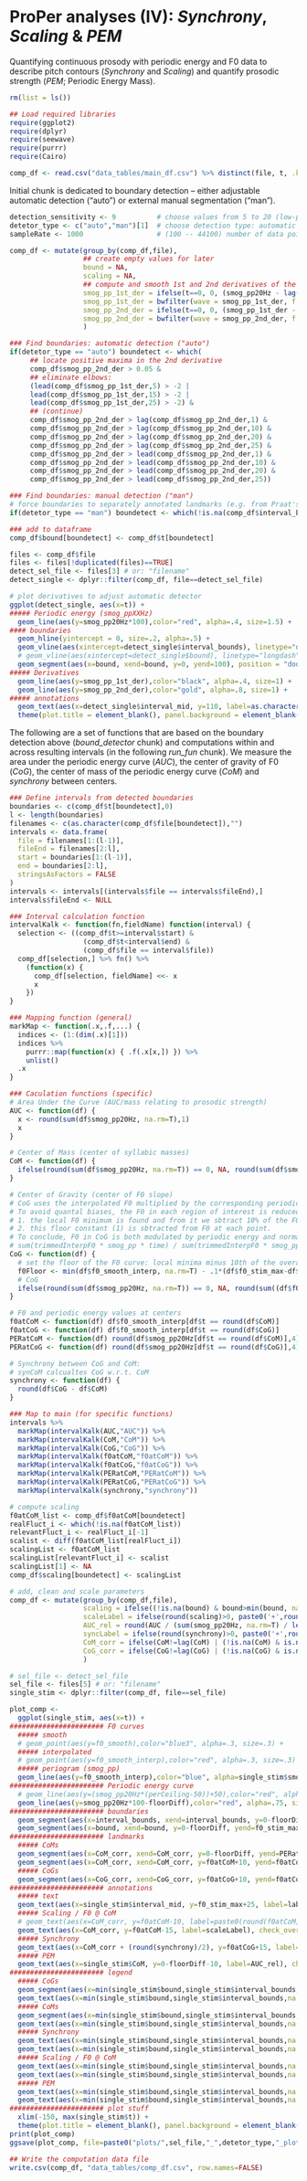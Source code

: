 # ProPer analyses (IV): *Synchrony*, *Scaling* & *PEM*

Quantifying continuous prosody with periodic energy and F0 data to describe pitch contours (*Synchrony* and *Scaling*) and quantify prosodic strength (*PEM*; Periodic Energy Mass).

```r
rm(list = ls())

## Load required libraries 
require(ggplot2)
require(dplyr)
require(seewave)
require(purrr)
require(Cairo)

```

```r

comp_df <- read.csv("data_tables/main_df.csv") %>% distinct(file, t, .keep_all = TRUE)

```

Initial chunk is dedicated to boundary detection -- either adjustable automatic detection ("auto") or external manual segmentation ("man").

```r

detection_sensitivity <- 9          # choose values from 5 to 20 (low-pass smooth in Hz), for coarse to fine automatic boundary detection
detetor_type <- c("auto","man")[1]  # choose detection type: automatic or manual
sampleRate <- 1000                  # (100 -- 44100) number of data points per second

comp_df <- mutate(group_by(comp_df,file),
                  ## create empty values for later
                  bound = NA,
                  scaling = NA,
                  ## compute and smooth 1st and 2nd derivatives of the periodic energy curve
                  smog_pp_1st_der = ifelse(t==0, 0, (smog_pp20Hz - lag(smog_pp20Hz,1))*1000),
                  smog_pp_1st_der = bwfilter(wave = smog_pp_1st_der, f = sampleRate, to = 40, n = 2),
                  smog_pp_2nd_der = ifelse(t==0, 0, (smog_pp_1st_der - lag(smog_pp_1st_der,1))*20),
                  smog_pp_2nd_der = bwfilter(wave = smog_pp_2nd_der, f = sampleRate, to = detection_sensitivity, n = 2)
                  )

### Find boundaries: automatic detection ("auto")
if(detetor_type == "auto") boundetect <- which(
     ## locate positive maxima in the 2nd derivative
     comp_df$smog_pp_2nd_der > 0.05 & 
     ## eliminate elbows:
     (lead(comp_df$smog_pp_1st_der,5) > -2 |
     lead(comp_df$smog_pp_1st_der,15) > -2 |
     lead(comp_df$smog_pp_1st_der,25) > -2) & 
     ## (continue)
     comp_df$smog_pp_2nd_der > lag(comp_df$smog_pp_2nd_der,1) &
     comp_df$smog_pp_2nd_der > lag(comp_df$smog_pp_2nd_der,10) &
     comp_df$smog_pp_2nd_der > lag(comp_df$smog_pp_2nd_der,20) &
     comp_df$smog_pp_2nd_der > lag(comp_df$smog_pp_2nd_der,25) &
     comp_df$smog_pp_2nd_der > lead(comp_df$smog_pp_2nd_der,1) &
     comp_df$smog_pp_2nd_der > lead(comp_df$smog_pp_2nd_der,10) &
     comp_df$smog_pp_2nd_der > lead(comp_df$smog_pp_2nd_der,20) &
     comp_df$smog_pp_2nd_der > lead(comp_df$smog_pp_2nd_der,25))

### Find boundaries: manual detection ("man")
# force boundaries to separately annotated landmarks (e.g. from Praat's TextGrid)
if(detetor_type == "man") boundetect <- which(!is.na(comp_df$interval_bounds))

### add to dataframe
comp_df$bound[boundetect] <- comp_df$t[boundetect]

files <- comp_df$file
files <- files[!duplicated(files)==TRUE]
detect_sel_file <- files[3] # or: "filename" 
detect_single <- dplyr::filter(comp_df, file==detect_sel_file)

# plot derivatives to adjust automatic detector
ggplot(detect_single, aes(x=t)) +
##### Periodic energy (smog_ppXXHz)
  geom_line(aes(y=smog_pp20Hz*100),color="red", alpha=.4, size=1.5) +
#### boundaries
  geom_hline(yintercept = 0, size=.2, alpha=.5) +
  geom_vline(aes(xintercept=detect_single$interval_bounds), linetype="dotted", color="black", size=.5, alpha=.7) +
  # geom_vline(aes(xintercept=detect_single$bound), linetype="longdash", color="red", size=1.5, alpha=.2) +
  geom_segment(aes(x=bound, xend=bound, y=0, yend=100), position = "dodge", color="red", size=1, alpha=.5, linetype = "solid", lineend = "round") +
##### Derivatives
  geom_line(aes(y=smog_pp_1st_der),color="black", alpha=.4, size=1) +
  geom_line(aes(y=smog_pp_2nd_der),color="gold", alpha=.8, size=1) +
##### annotations
  geom_text(aes(x=detect_single$interval_mid, y=110, label=as.character(label), check_overlap=T), size=4, color="black", family= "Helvetica") + 
  theme(plot.title = element_blank(), panel.background = element_blank(), plot.background = element_rect(fill = "white"), panel.grid = element_blank(), axis.title = element_blank(), axis.text.x = element_text(size = 8), axis.text.y = element_text(size = 8), axis.ticks = element_blank(), strip.text = element_text(size = 8)) 

```

The following are a set of functions that are based on the boundary detection above (*bound_detector* chunk) and computations within and across resulting intervals (in the following *run_fun* chunk). We measure the area under the periodic energy curve (*AUC*), the center of gravity of F0 (*CoG*), the center of mass of the periodic energy curve (*CoM*) and *synchrony* between centers.

```r

### Define intervals from detected boundaries
boundaries <- c(comp_df$t[boundetect],0)
l <- length(boundaries)
filenames <- c(as.character(comp_df$file[boundetect]),"")
intervals <- data.frame(
  file = filenames[1:(l-1)],
  fileEnd = filenames[2:l],
  start = boundaries[1:(l-1)],
  end = boundaries[2:l],
  stringsAsFactors = FALSE
)
intervals <- intervals[(intervals$file == intervals$fileEnd),]
intervals$fileEnd <- NULL

### Interval calculation function
intervalKalk <- function(fn,fieldName) function(interval) {
  selection <- ((comp_df$t>=interval$start) &
                  (comp_df$t<interval$end) &
                  (comp_df$file == interval$file))
  comp_df[selection,] %>% fn() %>% 
    (function(x) {
      comp_df[selection, fieldName] <<- x
      x
    })
}

### Mapping function (general)
markMap <- function(.x,.f,...) {
  indices <- (1:(dim(.x)[1]))
  indices %>%
    purrr::map(function(x) { .f(.x[x,]) }) %>%
    unlist()
  .x
}

### Caculation functions (specific)
# Area Under the Curve (AUC/mass relating to prosodic strength)
AUC <- function(df) {
  x <- round(sum(df$smog_pp20Hz, na.rm=T),1) 
  x
}

# Center of Mass (center of syllabic masses)
CoM <- function(df) {
  ifelse(round(sum(df$smog_pp20Hz, na.rm=T)) == 0, NA, round(sum(df$smog_pp20Hz * df$t, na.rm=T) / sum(df$smog_pp20Hz, na.rm=T)))
}

# Center of Gravity (center of F0 slope) 
# CoG uses the interpolated F0 multiplied by the corresponding periodic energy fraction (0--1)
# To avoid quantal biases, the F0 in each region of interest is reduced as follows:
# 1. the local F0 minimum is found and from it we sbtract 10% of the F0 range;
# 2. this floor constant (1) is sbtracted from F0 at each point.
# To conclude, F0 in CoG is both modulated by periodic energy and normalized for absolute values.
# sum(trimmedInterpF0 * smog_pp * time) / sum(trimmedInterpF0 * smog_pp)
CoG <- function(df) {
  # set the floor of the F0 curve: local minima minus 10th of the overall range
  f0Floor <- min(df$f0_smooth_interp, na.rm=T) - .1*(df$f0_stim_max-df$f0_stim_min)
  # CoG
  ifelse(round(sum(df$smog_pp20Hz, na.rm=T)) == 0, NA, round(sum((df$f0_smooth_interp - f0Floor) * df$t * df$smog_pp20Hz, na.rm=T) / sum((df$f0_smooth_interp - f0Floor) * df$smog_pp20Hz, na.rm=T)))
}

# F0 and periodic energy values at centers
f0atCoM <- function(df) df$f0_smooth_interp[df$t == round(df$CoM)] 
f0atCoG <- function(df) df$f0_smooth_interp[df$t == round(df$CoG)]
PERatCoM <- function(df) round(df$smog_pp20Hz[df$t == round(df$CoM)],4)
PERatCoG <- function(df) round(df$smog_pp20Hz[df$t == round(df$CoG)],4)

# Synchrony between CoG and CoM: 
# synCoM calcualtes CoG w.r.t. CoM
synchrony <- function(df) {
  round(df$CoG - df$CoM)
}

### Map to main (for specific functions)
intervals %>%
  markMap(intervalKalk(AUC,"AUC")) %>%
  markMap(intervalKalk(CoM,"CoM")) %>%
  markMap(intervalKalk(CoG,"CoG")) %>%
  markMap(intervalKalk(f0atCoM,"f0atCoM")) %>%
  markMap(intervalKalk(f0atCoG,"f0atCoG")) %>%
  markMap(intervalKalk(PERatCoM,"PERatCoM")) %>%
  markMap(intervalKalk(PERatCoG,"PERatCoG")) %>%
  markMap(intervalKalk(synchrony,"synchrony"))

# compute scaling
f0atCoM_list <- comp_df$f0atCoM[boundetect]
realFluct_i <- which(!is.na(f0atCoM_list))
relevantFluct_i <- realFluct_i[-1]
scalist <- diff(f0atCoM_list[realFluct_i])
scalingList <- f0atCoM_list
scalingList[relevantFluct_i] <- scalist
scalingList[1] <- NA  
comp_df$scaling[boundetect] <- scalingList

# add, clean and scale parameters
comp_df <- mutate(group_by(comp_df,file),
                  scaling = ifelse((!is.na(bound) & bound>min(bound, na.rm=T) & !is.na(f0atCoM)), scaling, NA),
                  scaleLabel = ifelse(round(scaling)>0, paste0('+',round(scaling),'Hz'), paste0(round(scaling),'Hz')),
                  AUC_rel = round(AUC / (sum(smog_pp20Hz, na.rm=T) / length(levels(as.factor(CoM)))), 2),
                  syncLabel = ifelse(round(synchrony)>0, paste0('+',round(synchrony),' ms'), paste0(round(synchrony),' ms')),
                  CoM_corr = ifelse(CoM!=lag(CoM) | (!is.na(CoM) & is.na(lag(CoM))), CoM, NA),
                  CoG_corr = ifelse(CoG!=lag(CoG) | (!is.na(CoG) & is.na(lag(CoG))), CoG, NA)
                  )

```

```r

# sel_file <- detect_sel_file
sel_file <- files[5] # or: "filename" 
single_stim <- dplyr::filter(comp_df, file==sel_file)

plot_comp <-
  ggplot(single_stim, aes(x=t)) +
####################### F0 curves
  ##### smooth
  # geom_point(aes(y=f0_smooth),color="blue3", alpha=.3, size=.3) +
  ##### interpolated
  # geom_point(aes(y=f0_smooth_interp),color="red", alpha=.3, size=.3) +
  ##### periogram (smog_pp)
  geom_line(aes(y=f0_smooth_interp),color="blue", alpha=single_stim$smog_pp20Hz, size=single_stim$smog_pp20Hz*3.5) +
####################### Periodic energy curve
  # geom_line(aes(y=(smog_pp20Hz*(perCeiling-50))+50),color="red", alpha=.75, size=.5) +
  geom_line(aes(y=smog_pp20Hz*100-floorDiff),color="red", alpha=.75, size=.5) +
####################### boundaries
  geom_segment(aes(x=interval_bounds, xend=interval_bounds, y=0-floorDiff, yend=f0_stim_max+30), position = "dodge", color="black", size=.5, alpha=.5, linetype = "dotted", lineend = "round") +
  geom_segment(aes(x=bound, xend=bound, y=0-floorDiff, yend=f0_stim_max+15), position = "dodge", color="red", size=.5, alpha=.5, linetype = "solid", lineend = "round") +
####################### landmarks 
  ##### CoMs
  geom_segment(aes(x=CoM_corr, xend=CoM_corr, y=0-floorDiff, yend=PERatCoM*100-floorDiff), position = "dodge", color="red", size=.5, alpha=.5, linetype = "longdash", lineend = "round") +
  geom_segment(aes(x=CoM_corr, xend=CoM_corr, y=f0atCoM+10, yend=f0atCoM-10), position = "dodge", color="red", size=.3, alpha=.9, linetype = "solid", lineend = "round") +
  ##### CoGs
  geom_segment(aes(x=CoG_corr, xend=CoG_corr, y=f0atCoG+10, yend=f0atCoG-10), position = "dodge", color="blue", size=.3, alpha=.9, linetype = "solid", lineend = "round") +
####################### annotations
  ##### text
  geom_text(aes(x=single_stim$interval_mid, y=f0_stim_max+25, label=label, check_overlap=T), color="black", size=3, family= "Helvetica") +
  ##### Scaling / F0 @ CoM
  # geom_text(aes(x=CoM_corr, y=f0atCoM-10, label=paste0(round(f0atCoM),'Hz')), check_overlap=T, color="red", size=2, family= "Helvetica") + 
  geom_text(aes(x=CoM_corr, y=f0atCoM-15, label=scaleLabel), check_overlap=T, color="red", size=2, family= "Helvetica") + 
  ##### Synchrony
  geom_text(aes(x=CoM_corr + (round(synchrony)/2), y=f0atCoG+15, label=syncLabel), check_overlap=T, color="purple", size=2, family= "Helvetica") +
  ##### PEM
  geom_text(aes(x=single_stim$CoM, y=0-floorDiff-10, label=AUC_rel), check_overlap=T, color="black", size=2, family= "Helvetica") +
####################### legend
  ##### CoGs
  geom_segment(aes(x=min(single_stim$bound,single_stim$interval_bounds,na.rm = T)-10, xend=min(single_stim$bound,single_stim$interval_bounds,na.rm = T)-10, y=f0_stim_max-20, yend=f0_stim_max), color="blue", size=.3, alpha=.8, linetype = "solid", lineend = "round", position = "dodge") +
  geom_text(aes(x=min(single_stim$bound,single_stim$interval_bounds,na.rm = T)-20, y=f0_stim_max-10), label="CoG", color="blue", alpha=1, size=2.5, family = "Helvetica", check_overlap=T, na.rm = T, hjust="right") +
  ##### CoMs
  geom_segment(aes(x=min(single_stim$bound,single_stim$interval_bounds,na.rm = T)-10, xend=min(single_stim$bound,single_stim$interval_bounds,na.rm = T)-10, y=f0_stim_max-50, yend=f0_stim_max-30), color="red", size=.3, alpha=.8, linetype = "solid", lineend = "round", position = "dodge") +
  geom_text(aes(x=min(single_stim$bound,single_stim$interval_bounds,na.rm = T)-20, y=f0_stim_max-40), label="CoM", color="red", alpha=1, size=2.5, family = "Helvetica", check_overlap=T, na.rm = T, hjust="right") +
  ##### Synchrony
  geom_text(aes(x=min(single_stim$bound,single_stim$interval_bounds,na.rm = T)-10, y=f0_stim_max-70), label="Synchrony", check_overlap=T, color="purple", size=2.5, family= "Helvetica", hjust="right") +
  geom_text(aes(x=min(single_stim$bound,single_stim$interval_bounds,na.rm = T)-10, y=f0_stim_max-80), label="fall < 0 < rise", check_overlap=T, color="purple", size=2, family= "Helvetica", hjust="right") +
  ##### Scaling / F0 @ CoM
  geom_text(aes(x=min(single_stim$bound,single_stim$interval_bounds,na.rm = T)-10, y=f0_stim_max-100), label="Scaling", color="red", alpha=1, size=2.5, family = "Helvetica", check_overlap=T, na.rm = T, hjust="right") +
  geom_text(aes(x=min(single_stim$bound,single_stim$interval_bounds,na.rm = T)-10, y=f0_stim_max-110), label="low < 0 < high", color="red", alpha=1, size=2, family = "Helvetica", check_overlap=T, na.rm = T, hjust="right") +
  ##### PEM
  geom_text(aes(x=min(single_stim$bound,single_stim$interval_bounds,na.rm = T)-5, y=0-floorDiff-5), label="PEM", check_overlap=T, color="black", size=2.5, family= "Helvetica", hjust="right") + 
  geom_text(aes(x=min(single_stim$bound,single_stim$interval_bounds,na.rm = T)-5, y=0-floorDiff-15, label="weak < 1 < strong"), check_overlap=T, color="black", size=2, family= "Helvetica", hjust="right") + 
####################### plot stuff
  xlim(-150, max(single_stim$t)) +
  theme(plot.title = element_blank(), panel.background = element_blank(), plot.background = element_rect(fill = "white"), panel.grid = element_blank(), axis.title = element_blank(), axis.text.x = element_text(size = 8), axis.text.y = element_text(size = 8), axis.ticks = element_blank(), strip.text = element_text(size = 8)) 
print(plot_comp)
ggsave(plot_comp, file=paste0("plots/",sel_file,"_",detetor_type,"_plot_comp.pdf"),device=cairo_pdf)

```

```r
## Write the computation data file
write.csv(comp_df, "data_tables/comp_df.csv", row.names=FALSE)
```